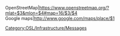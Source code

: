 OpenStreetMap|https://www.openstreetmap.org/?mlat=$3&mlon=$4#map=16/$3/$4
Google maps|http://www.google.com/maps/place/$1
[[Category:OSL/Infrastructure/Messages]]